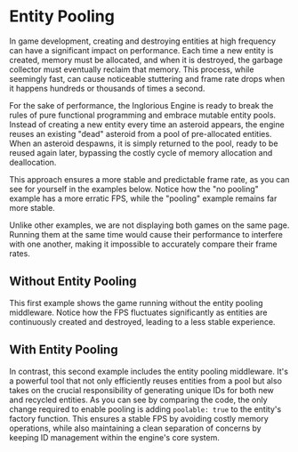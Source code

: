 
<Meta of={Pooling} />

# Entity Pooling

In game development, creating and destroying entities at high frequency can have a significant impact on performance. Each time a new entity is created, memory must be allocated, and when it is destroyed, the garbage collector must eventually reclaim that memory. This process, while seemingly fast, can cause noticeable stuttering and frame rate drops when it happens hundreds or thousands of times a second.

For the sake of performance, the Inglorious Engine is ready to break the rules of pure functional programming and embrace mutable entity pools. Instead of creating a new entity every time an asteroid appears, the engine reuses an existing "dead" asteroid from a pool of pre-allocated entities. When an asteroid despawns, it is simply returned to the pool, ready to be reused again later, bypassing the costly cycle of memory allocation and deallocation.

This approach ensures a more stable and predictable frame rate, as you can see for yourself in the examples below. Notice how the "no pooling" example has a more erratic FPS, while the "pooling" example remains far more stable.

Unlike other examples, we are not displaying both games on the same page. Running them at the same time would cause their performance to interfere with one another, making it impossible to accurately compare their frame rates.

## Without Entity Pooling

This first example shows the game running without the entity pooling middleware. Notice how the FPS fluctuates significantly as entities are continuously created and destroyed, leading to a less stable experience.

<Source dark code={noPooling} />

## With Entity Pooling

In contrast, this second example includes the entity pooling middleware. It's a powerful tool that not only efficiently reuses entities from a pool but also takes on the crucial responsibility of generating unique IDs for both new and recycled entities. As you can see by comparing the code, the only change required to enable pooling is adding `poolable: true` to the entity's factory function. This ensures a stable FPS by avoiding costly memory operations, while also maintaining a clean separation of concerns by keeping ID management within the engine's core system.

<Source dark code={pooling} />
